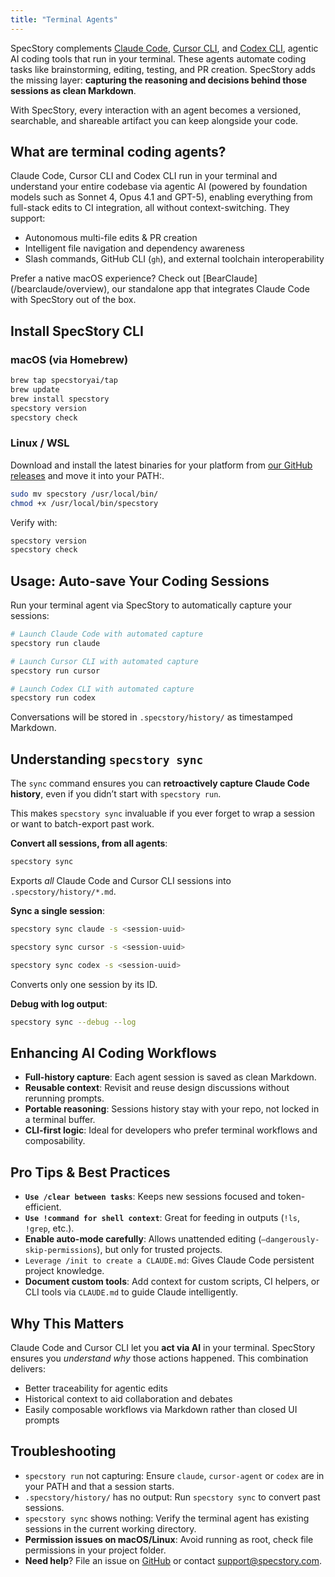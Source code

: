 ```yaml
---
title: "Terminal Agents"
---
```


SpecStory complements [Claude Code](https://docs.anthropic.com/en/docs/claude-code), [Cursor CLI](https://cursor.com/cli), and [Codex CLI](https://www.openai.com/codex/cli/), agentic AI coding tools that run in your terminal. These agents automate coding tasks like brainstorming, editing, testing, and PR creation. SpecStory adds the missing layer: **capturing the reasoning and decisions behind those sessions as clean Markdown**.

With SpecStory, every interaction with an agent becomes a versioned, searchable, and shareable artifact you can keep alongside your code.

## What are terminal coding agents?

Claude Code, Cursor CLI and Codex CLI run in your terminal and understand your entire codebase via agentic AI (powered by foundation models such as  Sonnet 4, Opus 4.1 and GPT-5), enabling everything from full-stack edits to CI integration, all without context-switching. They support:

- Autonomous multi-file edits & PR creation
- Intelligent file navigation and dependency awareness
- Slash commands, GitHub CLI (`gh`), and external toolchain interoperability

<Info>
  Prefer a native macOS experience? Check out [BearClaude](/bearclaude/overview), our standalone app that integrates Claude Code with SpecStory out of the box.
</Info>

## Install SpecStory CLI

### macOS (via Homebrew)

```bash
brew tap specstoryai/tap
brew update
brew install specstory
specstory version
specstory check
```

### Linux / WSL

Download and install the latest binaries for your platform from [our GitHub releases](https://github.com/specstoryai/getspecstory/releases) and move it into your PATH:.

```bash
sudo mv specstory /usr/local/bin/
chmod +x /usr/local/bin/specstory
```

Verify with:

```bash
specstory version
specstory check
```

## Usage: Auto-save Your Coding Sessions

Run your terminal agent via SpecStory to automatically capture your sessions:

```bash
# Launch Claude Code with automated capture
specstory run claude

# Launch Cursor CLI with automated capture
specstory run cursor

# Launch Codex CLI with automated capture
specstory run codex
```

Conversations will be stored in `.specstory/history/` as timestamped Markdown.

## Understanding `specstory sync`

The `sync` command ensures you can **retroactively capture Claude Code history**, even if you didn’t start with `specstory run`.

This makes `specstory sync` invaluable if you ever forget to wrap a session or want to batch-export past work.

**Convert all sessions, from all agents**:

```bash
specstory sync
```

Exports _all_ Claude Code and Cursor CLI sessions into `.specstory/history/*.md`.

**Sync a single session**:

```bash
specstory sync claude -s <session-uuid>

specstory sync cursor -s <session-uuid>

specstory sync codex -s <session-uuid>
```

Converts only one session by its ID.

**Debug with log output**:

```bash
specstory sync --debug --log
```

## Enhancing AI Coding Workflows

- **Full-history capture**: Each agent session is saved as clean Markdown.
- **Reusable context**: Revisit and reuse design discussions without rerunning prompts.
- **Portable reasoning**: Sessions history stay with your repo, not locked in a terminal buffer.
- **CLI-first logic**: Ideal for developers who prefer terminal workflows and composability.

## Pro Tips & Best Practices

- **`Use /clear between tasks`**: Keeps new sessions focused and token-efficient.
- **`Use !command for shell context`**: Great for feeding in outputs (`!ls`, `!grep`, etc.).
- **Enable auto-mode carefully**: Allows unattended editing (`–dangerously-skip-permissions`), but only for trusted projects.
- `Leverage /init to create a CLAUDE.md`: Gives Claude Code persistent project knowledge.
- **Document custom tools**: Add context for custom scripts, CI helpers, or CLI tools via `CLAUDE.md` to guide Claude intelligently.

## Why This Matters

Claude Code and Cursor CLI let you **act via AI** in your terminal. SpecStory ensures you _understand why_ those actions happened. This combination delivers:

- Better traceability for agentic edits
- Historical context to aid collaboration and debates
- Easily composable workflows via Markdown rather than closed UI prompts

## Troubleshooting

- `specstory run` not capturing: Ensure `claude`, `cursor-agent` or `codex` are in your PATH and that a session starts.
- `.specstory/history/` has no output: Run `specstory sync` to convert past sessions.
- `specstory sync` shows nothing: Verify the terminal agent has existing sessions in the current working directory.
- **Permission issues on macOS/Linux**: Avoid running as root, check file permissions in your project folder.
- **Need help**? File an issue on [GitHub](https://github.com/specstoryai/getspecstory/issues) or contact [support@specstory.com](mailto:support@specstory.com).